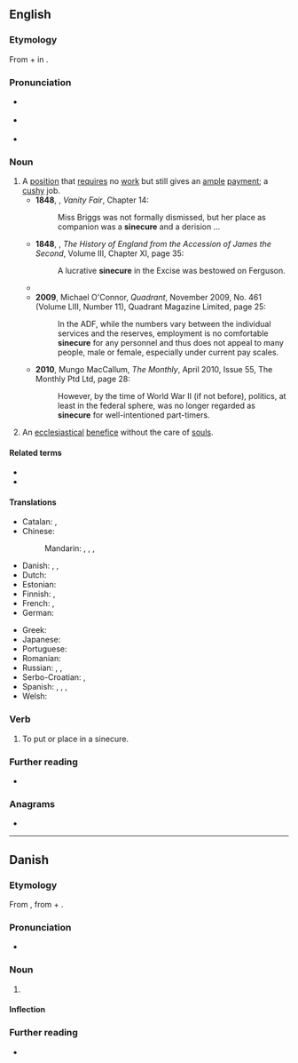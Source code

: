 {{also|sinécure}}
==English==
{{was wotd|2010|June|1}}

===Etymology===
From {{der|en|la|sine||without}} + {{m|la|cūrā||care}} in {{m|la|[[beneficium]] [[sine]] [[cūrā]]||benefice without care}}.

===Pronunciation===
* {{a|UK}} {{IPA|en|/ˈsaɪ.nɪ.kjʊə/|/ˈsɪ.nɪ.kjʊə/}}
* {{a|US}} {{IPA|en|/ˈsaɪ.nə.kjʊɹ/|/ˈsɪn.ə.kjʊɹ/}}
* {{audio|en|LL-Q1860 (eng)-Vealhurl-sinecure.wav |Audio (UK)}}

===Noun===
{{en-noun}}

# A [[position]] that [[require]]s no [[work]] but still gives an [[ample]] [[payment]]; a [[cushy]] job.
#* '''1848''', {{w|William Makepeace Thackeray}}, ''Vanity Fair'', Chapter 14:
#*: Miss Briggs was not formally dismissed, but her place as companion was a '''sinecure''' and a derision ...
#* '''1848''', {{w|Thomas Babington Macaulay}}, ''The History of England from the Accession of James the Second'', Volume III, Chapter XI, page 35:
#*: A lucrative '''sinecure''' in the Excise was bestowed on Ferguson.
#* {{quote-book|en|year=1913|author={{w|George Bernard Shaw}}|title=Pygmalion|url={{fullurl:s:en:Pygmalion}}|chapter=Appendix|chapterurl={{fullurl:s:en:Pygmalion/Appendix}}|passage=His prospects consisted of a hope that if he kept up appearances somebody would do something for him. The something appeared vaguely to his imagination as a private secretaryship or a '''sinecure''' of some sort.}}
#* '''2009''', Michael O'Connor, ''Quadrant'', November 2009, No. 461 (Volume LIII, Number 11), Quadrant Magazine Limited, page 25:
#*: In the ADF, while the numbers vary between the individual services and the reserves, employment is no comfortable '''sinecure''' for any personnel and thus does not appeal to many people, male or female, especially under current pay scales.
#* '''2010''', Mungo MacCallum, ''The Monthly'', April 2010, Issue 55, The Monthly Ptd Ltd, page 28:
#*: However, by the time of World War II (if not before), politics, at least in the federal sphere, was no longer regarded as '''sinecure''' for well-intentioned part-timers.
# {{lb|en|historical}} An [[ecclesiastical]] [[benefice]] without the care of [[soul]]s.

====Related terms====
* {{l|en|sinecurism}}
* {{l|en|sinecurist}}

====Translations====
{{trans-top|a position that requires no work but still gives a payment}}
* Catalan: {{t|ca|canongia}}, {{t+|ca|prebenda}}
* Chinese:
*: Mandarin: {{t+|cmn|乾俸|sc=Hani}}, {{t|cmn|干俸|tr=gānfèng|sc=Hani}}, {{t|cmn|閒職|sc=Hani}}, {{t|cmn|闲职|tr=xiánzhí|sc=Hani}}
* Danish: {{t+|da|ben|n}} {{q|slang, political appointment}}, {{t|da|loppetjans|c}}, {{t|da|sinecure|c}} {{qualifier|very rare}}
* Dutch: {{t+|nl|sinecure}}
* Estonian: {{t|et|sinekuur}}
* Finnish: {{t|fi|laiskanvirka}}, {{t+|fi|suojatyöpaikka}}
* French: {{t+|fr|sinécure}}, {{qualifier|vulgar}} {{t+|fr|planque}}
* German: {{t+|de|Sinekure|f}}
{{trans-mid}}
* Greek: {{t+|el|αργομισθία|f}}
* Japanese: {{t|ja|閑職|tr=かんしょく, kanshoku|sc=Jpan}}
* Portuguese: {{t+|pt|sinecura|f}}
* Romanian: {{t+|ro|sinecură|f}}
* Russian: {{t+|ru|синеку́ра|f}}, {{t|ru|тёпленькое месте́чко|n}}, {{t+|ru|корму́шка|f}} {{qualifier|feeding trough}}
* Serbo-Croatian: {{t+|sh|sinekura|f}}, {{qualifier|pejorative}} {{t|sh|uhljebljenje|n}}
* Spanish: {{t+|es|canonjía}}, {{t+|es|sinecura}}, {{qualifier|vulgar}} {{t+|es|enchufe}}, {{t+|es|prebenda}}
* Welsh: {{t|cy|segurswydd|f}}
{{trans-bottom}}

===Verb===
{{en-verb}}

# {{lb|en|transitive}} To put or place in a sinecure.

===Further reading===
* {{pedia}}

===Anagrams===
* {{anagrams|en|a=ceeinrsu|insecure}}

----

==Danish==

===Etymology===
From {{bor|da|fr|sinécure}}, from {{der|da|la|sine||without}} + {{m|la|cūra||care}}.

===Pronunciation===
* {{IPA|da|/sinəkyːrə/|[sinəˈkʰyːɐ]}}

===Noun===
{{da-noun|n|r}}

# {{lb|da|rare}} {{l|en|sinecure}} {{gloss|a position that requires no work but still gives a payment}}

====Inflection====
{{da-noun-infl|n|r}}

===Further reading===
* {{R:DDO}}
